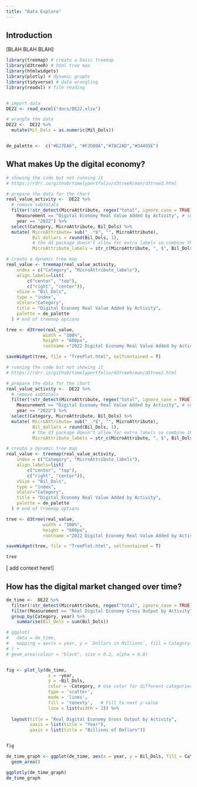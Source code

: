 ```yaml
---
title: "Data Explore"
---
```


## Introduction

\[BLAH BLAH BLAH\]

```r

library(treemap) # create a basic treemap
library(d3treeR) # html tree mao
library(htmlwidgets)
library(plotly) # dynamic graphs
library(tidyverse) # data wrangling
library(readxl) # file reading


# import data
DE22 <- read_excel("docs/DE22.xlsx")

# wrangle the data
DE22 <-  DE22 %>% 
  mutate(Mil_Dols = as.numeric(Mil_Dols))


de_palette <-  c("#E27EA6", "#F2D08A","#78C2AD","#34495E")

```

## What makes Up the digital economy?

```r
# showing the code but not running it
# https://rdrr.io/github/timelyportfolio/d3treeR/man/d3tree2.html

# prepare the data for the chart
real_value_activity <-  DE22 %>% 
  # remove subtotals
  filter(!str_detect(MicroAttribute, regex("total", ignore_case = TRUE)),
    Measurement == "Digital Economy Real Value Added by Activity", # select measurement
    year == "2022") %>% 
  select(Category, MicroAttribute, Bil_Dols) %>% 
  mutate( MicroAttribute= sub("_.*$", "", MicroAttribute),
          Bil_dollars = round(Bil_Dols, 1),
          # the d3 package doesn't allow for extra labels so combine the strings and make own label!
          MicroAttribute_labels = str_c(MicroAttribute, ", $", Bil_Dols, " B"))

# create a dynamic tree map
real_value <- treemap(real_value_activity,
    index = c("Category", "MicroAttribute_labels"),
    align.labels=list(
        c("center", "top"), 
        c("right", "center")),  
    vSize = "Bil_Dols",
    type = "index",
    vColor="Category",
    title = "Digital Economy Real Value Added by Activity",
    palette = de_palette
  ) # end of treemap options

tree <- d3tree(real_value,
              width = "100%",
              height = "600px",
              rootname ="2022 Digital Economy Real Value Added by Activity (US Billions)")

saveWidget(tree, file = "TreePlot.html", selfcontained = T)
```



```r
# running the code but not showing it
# https://rdrr.io/github/timelyportfolio/d3treeR/man/d3tree2.html

# prepare the data for the chart
real_value_activity <-  DE22 %>% 
  # remove subtotals
  filter(!str_detect(MicroAttribute, regex("total", ignore_case = TRUE)),
    Measurement == "Digital Economy Real Value Added by Activity", # select measurement
    year == "2022") %>% 
  select(Category, MicroAttribute, Bil_Dols) %>% 
  mutate( MicroAttribute= sub("_.*$", "", MicroAttribute),
          Bil_dollars = round(Bil_Dols, 1),
          # the d3 package doesn't allow for extra labels so combine the strings and make own label!
          MicroAttribute_labels = str_c(MicroAttribute, ", $", Bil_Dols, " B"))

# create a dynamic tree map
real_value <- treemap(real_value_activity,
    index = c("Category", "MicroAttribute_labels"),
    align.labels=list(
        c("center", "top"), 
        c("right", "center")),  
    vSize = "Bil_Dols",
    type = "index",
    vColor="Category",
    title = "Digital Economy Real Value Added by Activity",
    palette = de_palette
  ) # end of treemap options

tree <- d3tree(real_value,
              width = "100%",
              height = "600px",
              rootname ="2022 Digital Economy Real Value Added by Activity (US Billions)")

saveWidget(tree, file = "TreePlot.html", selfcontained = T)
```

```r
tree
```
\[ add context here!\]

## How has the digital market changed over time?

```r
de_time <-  DE22 %>%
  filter(!str_detect(MicroAttribute, regex("total", ignore_case = TRUE))) %>% 
  filter(Measurement == "Real Digital Economy Gross Output by Activity") %>% 
  group_by(Category, year) %>% 
    summarise(Bil_Dols = sum(Bil_Dols))

# ggplot(
#   data = de_time,
#   mapping = aes(x = year, y = `Dollars in Millions`, fill = Category) 
# ) +
# geom_area(colour = "black", size = 0.2, alpha = 0.8)


fig <- plot_ly(de_time, 
                x = ~year, 
                y = ~Bil_Dols,
                color = ~Category, # Use color for different categories
                type = 'scatter',
                mode = 'lines', 
                fill = 'tonexty',   # Fill to next y-value
                line = list(width = 2)) %>%
  
  layout(title = "Real Digital Economy Gross Output by Activity",
         xaxis = list(title = "Year"),
         yaxis = list(title = "Billions of Dollars"))


fig
```

```r
de_time_graph <- ggplot(de_time, aes(x = year, y = Bil_Dols, fill = Category)) +
  geom_area()  

ggplotly(de_time_graph)
de_time_graph
```






```r



```

